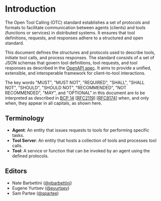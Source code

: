 # Introduction

The Open Tool Calling (OTC) standard establishes a set of protocols and formats to facilitate communication between agents (clients) and tools (functions or services) in distributed systems. It ensures that tool definitions, requests, and responses adhere to a structured and open standard.

This document defines the structures and protocols used to describe tools, initiate tool calls, and process responses. The standard consists of a set of JSON schemas that govern tool definitions, tool requests, and tool responses as described in the [OpenAPI spec](https://spec.openapis.org/registry-metadata/openapi-extensions). It aims to provide a unified, extensible, and interoperable framework for client-to-tool interactions.

The key words "MUST", "MUST NOT", "REQUIRED", "SHALL", "SHALL NOT", "SHOULD", "SHOULD NOT", "RECOMMENDED", "NOT RECOMMENDED", "MAY", and "OPTIONAL" in this document are to be interpreted as described in [BCP 14](https://datatracker.ietf.org/doc/html/bcp14) [[RFC2119](https://datatracker.ietf.org/doc/html/rfc2119)] [[RFC8174](https://datatracker.ietf.org/doc/html/rfc8174)] when, and only when, they appear in all capitals, as shown here.

## Terminology

- **Agent**: An entity that issues requests to tools for performing specific tasks.
- **Tool Server**: An entity that hosts a collection of tools and processes tool calls.
- **Tool**: A service or function that can be invoked by an agent using the defined protocols.

## Editors

- Nate Barbettini ([@nbarbettini](https://github.com/nbarbettini))
- Eugene Yurtsev ([@eyurtsev](https://github.com/eyurtsev))
- Sam Partee ([@spartee](https://github.com/spartee))

